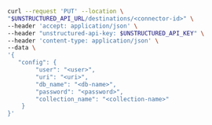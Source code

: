 ```bash REST (Change)
curl --request 'PUT' --location \
"$UNSTRUCTURED_API_URL/destinations/<connector-id>" \
--header 'accept: application/json' \
--header "unstructured-api-key: $UNSTRUCTURED_API_KEY" \
--header 'content-type: application/json' \
--data \
'{
   "config": {
        "user": "<user>",
        "uri": "<uri>",
        "db_name": "<db-name>",
        "password": "<password>",
        "collection_name": "<collection-name>"
    }
}'
```